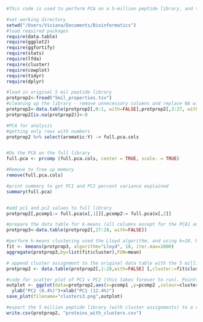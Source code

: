 ```{r setup, include=FALSE}
#This code is used to perform PCA on a 5-million peptide library, and then performing k-means clustering on the library (where PCA1 and PCA2 will be used for k-means clustering). This will also generate a PCA plot where points are colored by the k-means cluster the point is in.

#set working directory
setwd("/Users/Viviana/Documents/Bioinformatics")
#load required packages
require(data.table)
require(ggplot2)
require(ggfortify)
require(stats)
require(lfda)
require(cluster)
require(cowplot)
require(tidyr)
require(dplyr)

#load in original 5 mil peptide library
protprop2<-fread("5mil_properties.tsv")
#cleaning up the library - remove unnecessary columns and replace NA with zero
protprop2<-data.table(protprop2[,0:1, with=FALSE],protprop2[,3:27, with=FALSE])
protprop2[is.na(protprop2)]<-0

#PCA for analysis
#getting only rows with numbers
protprop2 %>% select(aromatic:Y) -> full.pca.cols


#Do the PCA on the full library
full.pca <- prcomp (full.pca.cols, center = TRUE, scale. = TRUE)

#Remove to free up memory
remove(full.pca.cols)

#print summary to get PC1 and PC2 percent variance explained
summary(full.pca)


#add pc1 and pc2 values to full library
protprop2[,pcomp1:= full.pca$x[,1]][,pcomp2:= full.pca$x[,2]]

#prepare the data table for k-means (all columns except for the PCA1 and PCA2 columns)
protprop3<-data.table(protprop2[,27:28, with=FALSE])

#perform k-means clustering used the Lloyd algorithm, and using k=10. Maximum iterations used is 1000
fit <- kmeans(protprop3, algorithm="Lloyd", 10, iter.max=1000) 
aggregate(protprop3,by=list(fit$cluster),FUN=mean)

# append cluster assignment to the original data table with the 5 million peptide library
protprop2 <- data.table(protprop2[,1:28,with=FALSE] [,cluster:=fit$cluster])

#code for scatter plot of PC1 v PC2 (this takes forever to run). Points are coloured by cluster assignment
outplot <- ggplot(data=protprop2,aes(x=pcomp1 ,y=pcomp2 ,colour=cluster))+geom_point(alpha=0.3,shape = 20, size = 0.2)+
  ylab("PC2 (8.4%)")+xlab("PC1 (12.4%)")
save_plot(filename="clusters3.png",outplot)

#export the 5 million peptide library (with cluster assignments) to a csv file.
write.csv(protprop2, "proteins_with_clusters.csv")

```